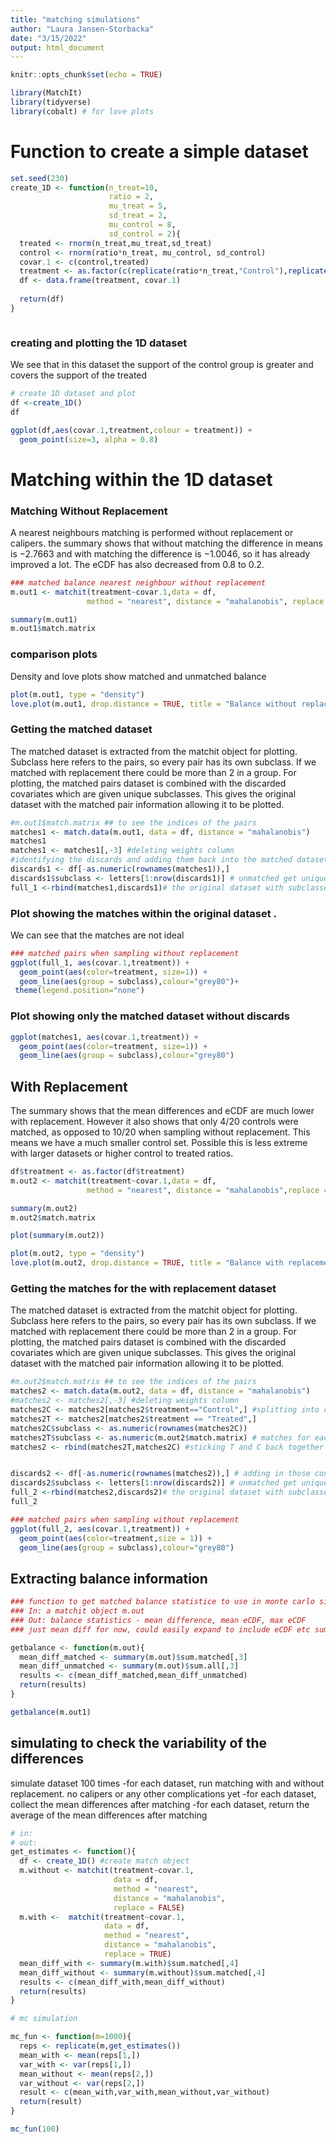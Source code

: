 ```yaml
---
title: "matching simulations"
author: "Laura Jansen-Storbacka"
date: "3/15/2022"
output: html_document
---
```


```r
knitr::opts_chunk$set(echo = TRUE)
```

```r
library(MatchIt)
library(tidyverse)
library(cobalt) # for love plots

```


# Function to create a simple dataset
```r
set.seed(230)
create_1D <- function(n_treat=10,
                      ratio = 2,
                      mu_treat = 5,
                      sd_treat = 2, 
                      mu_control = 8, 
                      sd_control = 2){
  treated <- rnorm(n_treat,mu_treat,sd_treat)
  control <- rnorm(ratio*n_treat, mu_control, sd_control)
  covar.1 <- c(control,treated)
  treatment <- as.factor(c(replicate(ratio*n_treat,"Control"),replicate(n_treat,"Treated")))
  df <- data.frame(treatment, covar.1)
  
  return(df)
}
```

```r

```


### creating and plotting the 1D dataset
We see that in this dataset the support of the control group is greater and covers the support of the treated
```r
# create 1D dataset and plot
df <-create_1D()
df
```

```r

ggplot(df,aes(covar.1,treatment,colour = treatment)) +
  geom_point(size=3, alpha = 0.8) 

```

# Matching within the 1D dataset

### Matching Without Replacement
A nearest neighbours matching is performed without replacement or calipers. the summary shows that without matching the difference in means is $-2.7663$ and with matching the difference is $-1.0046$, so it has already improved a lot. The eCDF has also decreased from $0.8$ to $0.2$. 
```r
### matched balance nearest neighbour without replacement
m.out1 <- matchit(treatment~covar.1,data = df,
                 method = "nearest", distance = "mahalanobis", replace = FALSE) 

summary(m.out1)
m.out1$match.matrix
```



### comparison plots
Density and love plots show matched and unmatched balance
```r
plot(m.out1, type = "density")
love.plot(m.out1, drop.distance = TRUE, title = "Balance without replacement") 
```


### Getting the matched dataset 
The matched dataset is extracted from the matchit object for plotting. Subclass here refers to the pairs, so every pair has its own subclass. If we matched with replacement there could be more than 2 in a group. For plotting, the matched pairs dataset is combined with the discarded covariates which are given unique subclasses. This gives the original dataset with the matched pair information allowing it to be plotted. 
```r
#m.out1$match.matrix ## to see the indices of the pairs
matches1 <- match.data(m.out1, data = df, distance = "mahalanobis")
matches1
matches1 <- matches1[,-3] #deleting weights column 
#identifying the discards and adding them back into the matched dataset.
discards1 <- df[-as.numeric(rownames(matches1)),] 
discards1$subclass <- letters[1:nrow(discards1)] # unmatched get unique subclasses
full_1 <-rbind(matches1,discards1)# the original dataset with subclasses relating to matches
```



### Plot showing the matches within the original dataset .
We can see that the matches are not ideal
```r
### matched pairs when sampling without replacement
ggplot(full_1, aes(covar.1,treatment)) +
  geom_point(aes(color=treatment, size=1)) +
  geom_line(aes(group = subclass),colour="grey80")+
 theme(legend.position="none")
```
### Plot showing only the matched dataset without discards
```r
ggplot(matches1, aes(covar.1,treatment)) +
  geom_point(aes(color=treatment, size=1)) +
  geom_line(aes(group = subclass),colour="grey80") 
```


## With Replacement
The summary shows that the mean differences and eCDF are much lower with replacement. However it also shows that only $4/20$ controls were matched, as opposed to $10/20$ when sampling without replacement. This means we have a much smaller control set. Possible this is less extreme with larger datasets or higher control to treated ratios.
```r
df$treatment <- as.factor(df$treatment)
m.out2 <- matchit(treatment~covar.1,data = df,
                 method = "nearest", distance = "mahalanobis",replace = TRUE)

summary(m.out2)
m.out2$match.matrix
```
```r
plot(summary(m.out2))

```

```r
plot(m.out2, type = "density")
love.plot(m.out2, drop.distance = TRUE, title = "Balance with replacement") 
```


### Getting the matches for the with replacement dataset 
The matched dataset is extracted from the matchit object for plotting. Subclass here refers to the pairs, so every pair has its own subclass. If we matched with replacement there could be more than 2 in a group. For plotting, the matched pairs dataset is combined with the discarded covariates which are given unique subclasses. This gives the original dataset with the matched pair information allowing it to be plotted. 
```r
#m.out2$match.matrix ## to see the indices of the pairs
matches2 <- match.data(m.out2, data = df, distance = "mahalanobis")
#matches2 <- matches2[,-3] #deleting weights column 
matches2C <- matches2[matches2$treatment=="Control",] #splitting into control and treated
matches2T <- matches2[matches2$treatment == "Treated",]
matches2C$subclass <- as.numeric(rownames(matches2C))
matches2T$subclass <- as.numeric(m.out2$match.matrix) # matches for each treated in match.matrix
matches2 <- rbind(matches2T,matches2C) #sticking T and C back together


discards2 <- df[-as.numeric(rownames(matches2)),] # adding in those controls not selected
discards2$subclass <- letters[1:nrow(discards2)] # unmatched get unique subclasses
full_2 <-rbind(matches2,discards2)# the original dataset with subclasses relating to matches 
full_2
```

```r
### matched pairs when sampling without replacement
ggplot(full_2, aes(covar.1,treatment)) +
  geom_point(aes(color=treatment,size = 1)) +
  geom_line(aes(group = subclass),colour="grey80")
```


## Extracting balance information

```r
### function to get matched balance statistice to use in monte carlo simulations
### In: a matchit object m.out
### Out: balance statistics - mean difference, mean eCDF, max eCDF
### just mean diff for now, could easily expand to include eCDF etc summary(m.out)$sum.matched[,5] etc

getbalance <- function(m.out){
  mean_diff_matched <- summary(m.out)$sum.matched[,3] 
  mean_diff_unmatched <- summary(m.out)$sum.all[,3]
  results <- c(mean_diff_matched,mean_diff_unmatched)
  return(results)
}

getbalance(m.out1)
```

## simulating to check the variability of the differences
simulate dataset 100 times
-for each dataset, run matching with and without replacement. no calipers or any other complications yet
-for each dataset, collect the mean differences after matching
-for each dataset, return the average of the mean differences after matching
```r
# in: 
# out: 
get_estimates <- function(){
  df <- create_1D() #create match object
  m.without <- matchit(treatment~covar.1,
                       data = df,
                       method = "nearest", 
                       distance = "mahalanobis", 
                       replace = FALSE)
  m.with <-  matchit(treatment~covar.1,
                     data = df,
                     method = "nearest", 
                     distance = "mahalanobis", 
                     replace = TRUE)
  mean_diff_with <- summary(m.with)$sum.matched[,4] 
  mean_diff_without <- summary(m.without)$sum.matched[,4]
  results <- c(mean_diff_with,mean_diff_without)
  return(results)
}
```


```r
# mc simulation

mc_fun <- function(m=1000){
  reps <- replicate(m,get_estimates())
  mean_with <- mean(reps[1,])
  var_with <- var(reps[1,])
  mean_without <- mean(reps[2,])
  var_without <- var(reps[2,])
  result <- c(mean_with,var_with,mean_without,var_without)
  return(result)
}

```

```r
mc_fun(100)
```

